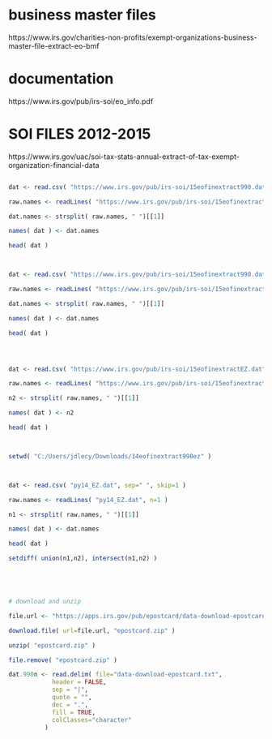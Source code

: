 


# business master files

https://www.irs.gov/charities-non-profits/exempt-organizations-business-master-file-extract-eo-bmf

# documentation

https://www.irs.gov/pub/irs-soi/eo_info.pdf







# SOI FILES 2012-2015

https://www.irs.gov/uac/soi-tax-stats-annual-extract-of-tax-exempt-organization-financial-data

```r

dat <- read.csv( "https://www.irs.gov/pub/irs-soi/15eofinextract990.dat.dat", sep=" ", skip=1 )

raw.names <- readLines( "https://www.irs.gov/pub/irs-soi/15eofinextract990.dat.dat", n=1 )

dat.names <- strsplit( raw.names, " ")[[1]]

names( dat ) <- dat.names

head( dat )



dat <- read.csv( "https://www.irs.gov/pub/irs-soi/15eofinextract990.dat.dat", sep=" ", skip=1 )

raw.names <- readLines( "https://www.irs.gov/pub/irs-soi/15eofinextract990.dat.dat", n=1 )

dat.names <- strsplit( raw.names, " ")[[1]]

names( dat ) <- dat.names

head( dat )




dat <- read.csv( "https://www.irs.gov/pub/irs-soi/15eofinextractEZ.dat", sep=" ", skip=1 )

raw.names <- readLines( "https://www.irs.gov/pub/irs-soi/15eofinextractEZ.dat", n=1 )

n2 <- strsplit( raw.names, " ")[[1]]

names( dat ) <- n2

head( dat )



setwd( "C:/Users/jdlecy/Downloads/14eofinextract990ez" )



dat <- read.csv( "py14_EZ.dat", sep=" ", skip=1 )

raw.names <- readLines( "py14_EZ.dat", n=1 )

n1 <- strsplit( raw.names, " ")[[1]]

names( dat ) <- dat.names

head( dat )

setdiff( union(n1,n2), intersect(n1,n2) )





# download and unzip

file.url <- "https://apps.irs.gov/pub/epostcard/data-download-epostcard.zip"

download.file( url=file.url, "epostcard.zip" )

unzip( "epostcard.zip" )

file.remove( "epostcard.zip" )

dat.990n <- read.delim( file="data-download-epostcard.txt", 
            header = FALSE, 
            sep = "|", 
            quote = "",
            dec = ".", 
            fill = TRUE,  
            colClasses="character"
          )


```


